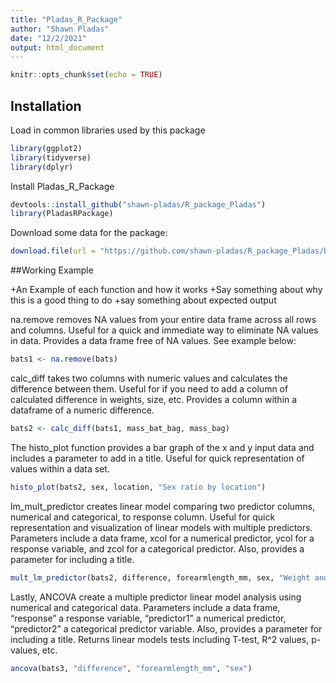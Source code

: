 ```yaml
---
title: "Pladas_R_Package"
author: "Shawn Pladas"
date: "12/2/2021"
output: html_document
---
```


```r
knitr::opts_chunk$set(echo = TRUE)
```

## Installation

Load in common libraries used by this package

```r
library(ggplot2)
library(tidyverse)
library(dplyr)
```

Install Pladas_R_Package 

```r
devtools::install_github("shawn-pladas/R_package_Pladas")
library(PladasRPackage)
```

Download some data for the package:

```r
download.file(url = "https://github.com/shawn-pladas/R_package_Pladas/blob/master/data/Bat_Capture_Data.csv", destfile = "../data/bats.csv")
```

##Working Example

+An Example of each function and how it works
+Say something about why this is a good thing to do
+say something about expected output

na.remove removes NA values from your entire data frame across all rows and columns. Useful for a quick and immediate way to eliminate NA values in data. Provides a data frame free of NA values. See example below:

```r

bats1 <- na.remove(bats)

```

calc_diff takes two columns with numeric values and calculates the difference between them. Useful for if you need to add a column of calculated difference in weights, size, etc. Provides a column within a dataframe of a numeric difference. 

```r

bats2 <- calc_diff(bats1, mass_bat_bag, mass_bag)

```

The histo_plot function provides a bar graph of the x and y input data and includes a parameter to add in a title. Useful for quick representation of values within a data set. 

```r

histo_plot(bats2, sex, location, "Sex ratio by location")

```

lm_mult_predictor creates linear model comparing two predictor columns, numerical and categorical, to response column. Useful for quick representation and visualization of linear models with multiple predictors. Parameters include a data frame, xcol for a numerical predictor, ycol for a response variable, and zcol for a categorical predictor. Also, provides a parameter for including a title. 

```r

mult_lm_predictor(bats2, difference, forearmlength_mm, sex, "Weight and sex as predictors of forearm length")

```

Lastly, ANCOVA create a multiple predictor linear model analysis using numerical and categorical data. Parameters include a data frame, "response" a response variable, "predictor1" a numerical predictor, "predictor2" a categorical predictor variable. Also, provides a parameter for including a title. Returns linear models tests including T-test, R^2 values, p-values, etc. 

```r

ancova(bats3, "difference", "forearmlength_mm", "sex")

```



